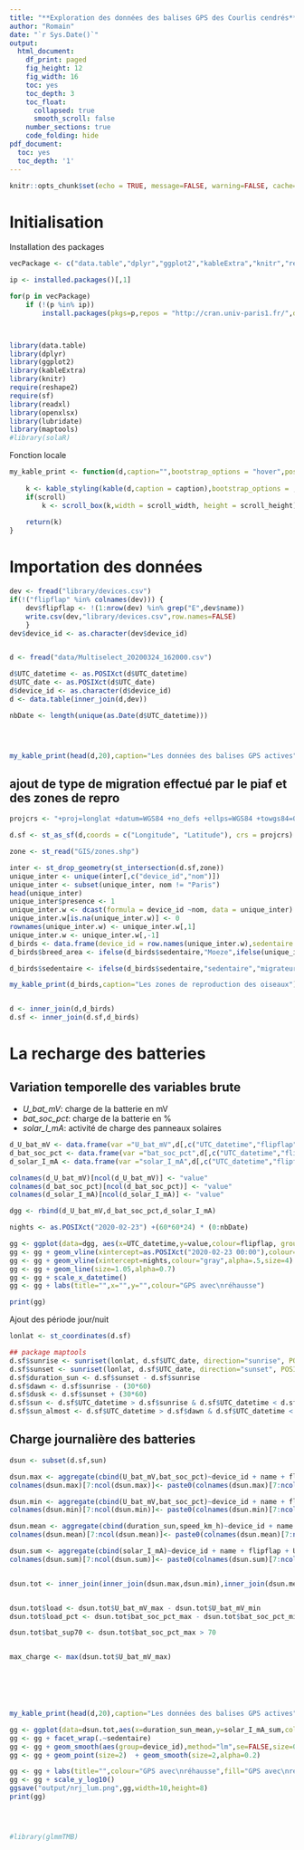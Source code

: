 ```yaml
---
title: "**Exploration des données des balises GPS des Courlis cendrés**"
author: "Romain"
date: "`r Sys.Date()`"
output:
  html_document:
    df_print: paged
    fig_height: 12
    fig_width: 16
    toc: yes
    toc_depth: 3
    toc_float:
      collapsed: true
      smooth_scroll: false
    number_sections: true
    code_folding: hide
pdf_document:
  toc: yes
  toc_depth: '1'
---
```



```r
knitr::opts_chunk$set(echo = TRUE, message=FALSE, warning=FALSE, cache=TRUE,eval=TRUE)
```

# Initialisation

Installation des packages
```r
vecPackage <- c("data.table","dplyr","ggplot2","kableExtra","knitr","reshape2","sf","readxl","openxlsx","solaR","maptools","lubridate")

ip <- installed.packages()[,1]

for(p in vecPackage)
    if (!(p %in% ip))
        install.packages(pkgs=p,repos = "http://cran.univ-paris1.fr/",dependencies=TRUE)



library(data.table)
library(dplyr)
library(ggplot2)
library(kableExtra)
library(knitr)
require(reshape2)
require(sf)
library(readxl)
library(openxlsx)
library(lubridate)
library(maptools)
#library(solaR)

```


Fonction locale

```r

my_kable_print <- function(d,caption="",bootstrap_options = "hover",position="center" , font_size=11,full_width = FALSE,fixed_thead = TRUE,scroll=TRUE,scroll_height = "300px", scroll_width = "100%") {
    
    k <- kable_styling(kable(d,caption = caption),bootstrap_options = ,bootstrap_options, full_width = full_width,fixed_thead = fixed_thead, position=position,font_size=font_size)
    if(scroll) 
        k <- scroll_box(k,width = scroll_width, height = scroll_height)
   
    return(k)
}

```




# Importation des données 

```r

dev <- fread("library/devices.csv")
if(!("flipflap" %in% colnames(dev))) {
    dev$flipflap <- !(1:nrow(dev) %in% grep("E",dev$name))
    write.csv(dev,"library/devices.csv",row.names=FALSE)
    }
dev$device_id <- as.character(dev$device_id)


d <- fread("data/Multiselect_20200324_162000.csv")

d$UTC_datetime <- as.POSIXct(d$UTC_datetime)
d$UTC_date <- as.POSIXct(d$UTC_date)
d$device_id <- as.character(d$device_id)
d <- data.table(inner_join(d,dev))

nbDate <- length(unique(as.Date(d$UTC_datetime)))




my_kable_print(head(d,20),caption="Les données des balises GPS actives")


```


## ajout de type de migration effectué par le piaf et des zones de repro

```r

projcrs <- "+proj=longlat +datum=WGS84 +no_defs +ellps=WGS84 +towgs84=0,0,0"

d.sf <- st_as_sf(d,coords = c("Longitude", "Latitude"), crs = projcrs)

zone <- st_read("GIS/zones.shp")

inter <- st_drop_geometry(st_intersection(d.sf,zone))
unique_inter <- unique(inter[,c("device_id","nom")])
unique_inter <- subset(unique_inter, nom != "Paris")
head(unique_inter)
unique_inter$presence <- 1
unique_inter.w <- dcast(formula = device_id ~nom, data = unique_inter)
unique_inter.w[is.na(unique_inter.w)] <- 0
rownames(unique_inter.w) <- unique_inter.w[,1]
unique_inter.w <- unique_inter.w[,-1]
d_birds <- data.frame(device_id = row.names(unique_inter.w),sedentaire = (rowSums(unique_inter.w) == 1))
d_birds$breed_area <- ifelse(d_birds$sedentaire,"Moeze",ifelse(unique_inter.w$Austria,"Austria",ifelse(unique_inter.w$German,"German","Belgium")))

d_birds$sedentaire <- ifelse(d_birds$sedentaire,"sedentaire","migrateur")

my_kable_print(d_birds,caption="Les zones de reproduction des oiseaux")


d <- inner_join(d,d_birds)
d.sf <- inner_join(d.sf,d_birds)

``` 





# La recharge des batteries

## Variation temporelle des variables brute


* _U\_bat\_mV_: charge de la batterie en mV
* _bat\_soc\_pct_: charge de la batterie en %
* _solar_I_mA_: activité de charge des panneaux solaires

```r



d_U_bat_mV <- data.frame(var ="U_bat_mV",d[,c("UTC_datetime","flipflap","device_id","sedentaire","breed_area","U_bat_mV")])
d_bat_soc_pct <- data.frame(var ="bat_soc_pct",d[,c("UTC_datetime","flipflap","device_id","sedentaire","breed_area","bat_soc_pct")])
d_solar_I_mA <- data.frame(var ="solar_I_mA",d[,c("UTC_datetime","flipflap","device_id","sedentaire","breed_area","solar_I_mA")])

colnames(d_U_bat_mV)[ncol(d_U_bat_mV)] <- "value"
colnames(d_bat_soc_pct)[ncol(d_bat_soc_pct)] <- "value"
colnames(d_solar_I_mA)[ncol(d_solar_I_mA)] <- "value"

dgg <- rbind(d_U_bat_mV,d_bat_soc_pct,d_solar_I_mA)

nights <- as.POSIXct("2020-02-23") +(60*60*24) * (0:nbDate)

```

```r


gg <- ggplot(data=dgg, aes(x=UTC_datetime,y=value,colour=flipflap, group=device_id)) + facet_grid(var~sedentaire,scales="free_y")
gg <- gg + geom_vline(xintercept=as.POSIXct("2020-02-23 00:00"),colour="red",size=1.5)
gg <- gg + geom_vline(xintercept=nights,colour="gray",alpha=.5,size=4)
gg <- gg + geom_line(size=1.05,alpha=0.7)
gg <- gg + scale_x_datetime()
gg <- gg + labs(title="",x="",y="",colour="GPS avec\nréhausse")

print(gg)

```



Ajout des période jour/nuit



```r


lonlat <- st_coordinates(d.sf)

## package maptools
d.sf$sunrise <- sunriset(lonlat, d.sf$UTC_date, direction="sunrise", POSIXct=TRUE)$time
d.sf$sunset <- sunriset(lonlat, d.sf$UTC_date, direction="sunset", POSIXct=TRUE)$time
d.sf$duration_sun <- d.sf$sunset - d.sf$sunrise
d.sf$dawn <- d.sf$sunrise - (30*60)
d.sf$dusk <- d.sf$sunset + (30*60)
d.sf$sun <- d.sf$UTC_datetime > d.sf$sunrise & d.sf$UTC_datetime < d.sf$sunset
d.sf$sun_almost <- d.sf$UTC_datetime > d.sf$dawn & d.sf$UTC_datetime < d.sf$dusk


```



## Charge journalière des batteries


```r

dsun <- subset(d.sf,sun)

dsun.max <- aggregate(cbind(U_bat_mV,bat_soc_pct)~device_id + name + flipflap + UTC_date + sedentaire + breed_area, dsun,max)
colnames(dsun.max)[7:ncol(dsun.max)]<- paste0(colnames(dsun.max)[7:ncol(dsun.max)],"_max")

dsun.min <- aggregate(cbind(U_bat_mV,bat_soc_pct)~device_id + name + flipflap + UTC_date + sedentaire + breed_area, dsun,min)
colnames(dsun.min)[7:ncol(dsun.min)]<- paste0(colnames(dsun.min)[7:ncol(dsun.min)],"_min")

dsun.mean <- aggregate(cbind(duration_sun,speed_km_h)~device_id + name + flipflap + UTC_date + sedentaire + breed_area, dsun,mean)
colnames(dsun.mean)[7:ncol(dsun.mean)]<- paste0(colnames(dsun.mean)[7:ncol(dsun.mean)],"_mean")

dsun.sum <- aggregate(cbind(solar_I_mA)~device_id + name + flipflap + UTC_date + sedentaire + breed_area, dsun,sum)
colnames(dsun.sum)[7:ncol(dsun.sum)]<- paste0(colnames(dsun.sum)[7:ncol(dsun.sum)],"_sum")


dsun.tot <- inner_join(inner_join(dsun.max,dsun.min),inner_join(dsun.mean,dsun.sum))


dsun.tot$load <- dsun.tot$U_bat_mV_max - dsun.tot$U_bat_mV_min
dsun.tot$load_pct <- dsun.tot$bat_soc_pct_max - dsun.tot$bat_soc_pct_min

dsun.tot$bat_sup70 <- dsun.tot$bat_soc_pct_max > 70


max_charge <- max(dsun.tot$U_bat_mV_max)


                 



my_kable_print(head(d,20),caption="Les données des balises GPS actives")

```


```r




gg <- ggplot(data=dsun.tot,aes(x=duration_sun_mean,y=solar_I_mA_sum,colour=flipflap, group=flipflap,fill=flipflap))
gg <- gg + facet_wrap(.~sedentaire)
gg <- gg + geom_smooth(aes(group=device_id),method="lm",se=FALSE,size=0.8,alpha=.7,linetype="dashed")
gg <- gg + geom_point(size=2)  + geom_smooth(size=2,alpha=0.2)

gg <- gg + labs(title="",colour="GPS avec\nréhausse",fill="GPS avec\nréhausse",x="Nombre d'heure de jour de la journée",y="Quantité d'energie lumineuse captée dans la journée")
gg <- gg + scale_y_log10()
ggsave("output/nrj_lum.png",gg,width=10,height=8)
print(gg)




#library(glmmTMB)



                       
```



